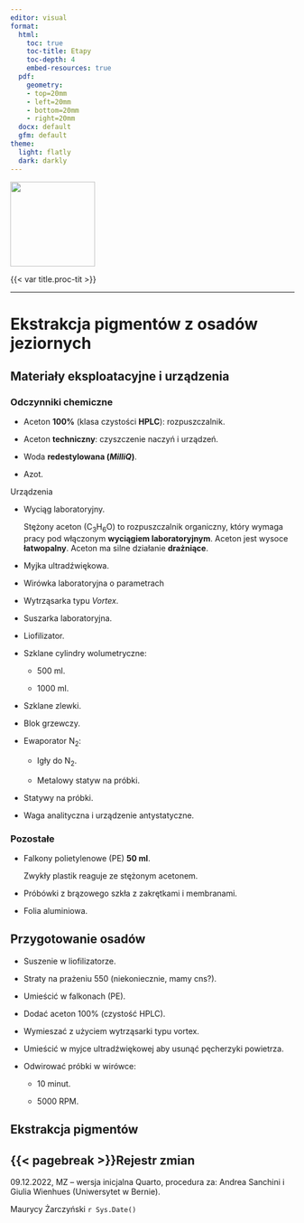 ```yaml
---
editor: visual
format:
  html:
    toc: true
    toc-title: Etapy
    toc-depth: 4
    embed-resources: true
  pdf:
    geometry: 
    - top=20mm
    - left=20mm
    - bottom=20mm
    - right=20mm
  docx: default
  gfm: default
theme:
  light: flatly
  dark: darkly
---
```


[![](images/log-ug_pl.png){fig-alt="Logo: Uniwersytet Gdański" fig-align="left" width="150"}](https://geomorfologia.ug.edu.pl)

{{< var title.proc-tit >}}

------------------------------------------------------------------------

# Ekstrakcja pigmentów z osadów jeziornych

## Materiały eksploatacyjne i urządzenia

### Odczynniki chemiczne

-   Aceton **100%** (klasa czystości **HPLC**): rozpuszczalnik.

-   Aceton **techniczny**: czyszczenie naczyń i urządzeń.

-   Woda **redestylowana (*MilliQ*)**.

-   Azot.

Urządzenia

-   Wyciąg laboratoryjny.

    | Stężony aceton (C~3~H~6~O) to rozpuszczalnik organiczny, który wymaga pracy pod włączonym **wyciągiem laboratoryjnym**. Aceton jest wysoce **łatwopalny**. Aceton ma silne działanie **drażniące**.

-   Myjka ultradźwiękowa.

-   Wirówka laboratoryjna o parametrach

-   Wytrząsarka typu *Vortex*.

-   Suszarka laboratoryjna.

-   Liofilizator.

-   Szklane cylindry wolumetryczne:

    -   500 ml.

    -   1000 ml.

-   Szklane zlewki.

-   Blok grzewczy.

-   Ewaporator N~2~:

    -   Igły do N~2~.

    -   Metalowy statyw na próbki.

-   Statywy na próbki.

-   Waga analityczna i urządzenie antystatyczne.

### Pozostałe

-   Falkony polietylenowe (PE) **50 ml**.

    | Zwykły plastik reaguje ze stężonym acetonem.

-   Próbówki z brązowego szkła z zakrętkami i membranami.

-   Folia aluminiowa.

## Przygotowanie osadów

-   Suszenie w liofilizatorze.

-   Straty na prażeniu 550 (niekoniecznie, mamy cns?).

-   Umieścić w falkonach (PE).

-   Dodać aceton 100% (czystość HPLC).

-   Wymieszać z użyciem wytrząsarki typu vortex.

-   Umieścić w myjce ultradźwiękowej aby usunąć pęcherzyki powietrza.

-   Odwirować próbki w wirówce:

    -   10 minut.

    -   5000 RPM.

## Ekstrakcja pigmentów

## {{< pagebreak >}}Rejestr zmian

09.12.2022, MZ -- wersja inicjalna Quarto, procedura za: Andrea Sanchini i Giulia Wienhues (Uniwersytet w Bernie).

Maurycy Żarczyński `r Sys.Date()`
